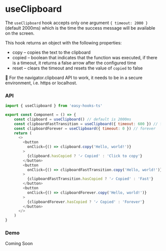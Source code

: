 # useClipboard

The `useClipboard` hook accepts only one argument `{ timeout: 2000 }` (default 2000ms) which is the time the success message will be available on the screen.

This hook returns an object with the following properties:

- copy – copies the text to the clipboard
- copied – boolean that indicates that the function was executed, if there is a timeout, it returns a false arrow after the configured time
- reset – clears the timeout and resets the value of `copied` to false

🚨 For the navigator.clipboard API to work, it needs to be in a secure environment, i.e. https or localhost.

### API

```js filename="demo.js" copy
import { useClipboard } from 'easy-hooks-ts'

export const Component = () => {
    const clipboard = useClipboard() // default is 2000ms
    const clipboardFastTransition = useClipboard({ timeout: 600 }) // fast feedback
    const clipboardForever = useClipboard({ timeout: 0 }) // forever
    return (
      <>
        <button
          onClick={() => clipboard.copy('Hello, world!')}
        >
          {clipboard.hasCopied ? '✓ Copied' : 'Click to copy'}
        </button>
        <button
          onClick={() => clipboardFastTransition.copy('Hello, world!')}
        >
          {clipboardFastTransition.hasCopied ? '✓ Copied' : 'Fast'}
        </button>
        <button
          onClick={() => clipboardForever.copy('Hello, world!')}
        >
          {clipboardForever.hasCopied ? '✓ Copied' : 'Forever'}
        </button>
      </>
    )
}
```

### Demo


<Callout type="warning" emoji="ℹ️">
  Coming Soon
</Callout>
